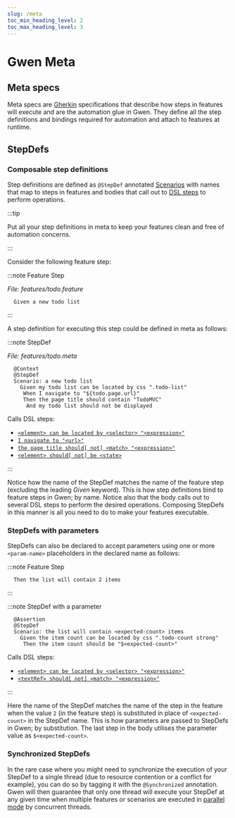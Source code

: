 ```yaml
--- 
slug: /meta
toc_min_heading_level: 2
toc_max_heading_level: 3
---
```



# Gwen Meta

## Meta specs

Meta specs are [Gherkin](https://cucumber.io/docs/gherkin/reference/) specifications that describe how steps in features will execute and are the automation glue in Gwen. They define all the step definitions and bindings required for automation and attach to features at runtime.

## StepDefs

### Composable step definitions

Step definitions are defined as <code>@StepDef</code> annotated [Scenarios](https://cucumber.io/docs/gherkin/reference/#example) with names that map to steps in features and bodies that call out to [DSL steps](/docs/dsl/reference) to perform operations.

:::tip

Put all your step definitions in meta to keep your features clean and free of automation concerns.

:::

Consider the following feature step:

:::note Feature Step

*File: features/todo.feature*

```gherkin
  Given a new todo list
```

:::

A step definition for executing this step could be defined in meta as follows:

:::note StepDef

*File: features/todo.meta*

```gherkin {2-3}
  @Context
  @StepDef
  Scenario: a new todo list
    Given my todo list can be located by css ".todo-list"
     When I navigate to "${todo.page.url}"
     Then the page title should contain "TodoMVC"
      And my todo list should not be displayed
```

Calls DSL steps:

- [`<element> can be located by <selector> "<expression>"`](/docs/dsl/reference#element-can-be-located-by-selector-expression)
- [`I navigate to "<url>"`](/docs/dsl/reference#i-navigate-to-url)
- [`the page title should[ not] <match> "<expression>"`](/docs/dsl/reference#the-page-title-should-match-expression)
- [`<element> should[ not] be <state>`](/docs/dsl/reference#element-should-be-state)

:::

Notice how the name of the StepDef matches the name of the feature step (excluding the leading *Given* keyword). This is how step definitions bind to feature steps in Gwen; by name. Notice also that the body calls out to several DSL steps to perform the desired operations. Composing StepDefs in this manner is all you need to do to make your features executable.

### StepDefs with parameters

StepDefs can also be declared to accept parameters using one or more `<param-name>` placeholders in the declared name as follows:

:::note Feature Step

```gherkin
  Then the list will contain 2 items
```

:::

:::note StepDef with a parameter

```gherkin {2-3,5}
  @Assertion
  @StepDef
  Scenario: the list will contain <expected-count> items
    Given the item count can be located by css ".todo-count strong"
     Then the item count should be "$<expected-count>"
```

Calls DSL steps:

- [`<element> can be located by <selector> "<expression>"`](/docs/dsl/reference#element-can-be-located-by-selector-expression)
- [`<textRef> should[ not] <match> "<expression>"`](/docs/dsl/reference#text-ref-should-match-expression)

:::

Here the name of the StepDef matches the name of the step in the feature when the value <code>2</code> (in the feature step) is substituted in place of `<expected-count>` in the StepDef name. This is how parameters are passed to StepDefs in Gwen; by substitution. The last step in the body utilises the parameter value as `$<expected-count>`.


### Synchronized StepDefs

In the rare case where you might need to synchronize the execution of your StepDef to a single thread (due to resource contention or a conflict for example), you can do so by tagging it with the `@Synchronized` annotation. Gwen will then guarantee that only one thread will execute your StepDef at any given time when multiple features or scenarios are executed in [parallel mode](/docs/modes/parallel) by concurrent threads.
